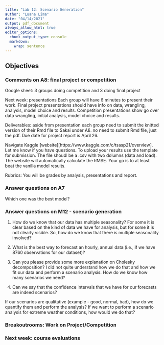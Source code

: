 ```yaml
---
title: "Lab 12: Scenario Generation"
author: "Luana Lima"
date: "04/14/2021"
output: pdf_document
always_allow_html: true
editor_options: 
  chunk_output_type: console
  markdown: 
    wrap: sentence
---
```



## Objectives

### Comments on A8: final project or competition

  Google sheet: 3 groups doing competition and 3 doing final project
  
  Next week: presentations
  Each group will have 6 minutes to present their work. Final project presentations should have info on data, wrangling, analysis, model choice and results. Competition presentations show go over data wrangling, initial analysis, model choice and results. 
  
  Deliverables: aside from presentation each group need to submit the knitted version of their Rmd file to Sakai under A8. no need to submit Rmd file, just the pdf. Due date for project report is April 26.
  
  Navigate Kaggle [website][https://www.kaggle.com/c/tsasp21/overview]. Let me know if you have questions. To upload your results use the template for submission. The file shoudl be a .csv with two dolumns (data and load). The website will automatically calculate the RMSE. Your go is to at least beat the vanilla model results. 
  
  Rubrics: You will be grades by analysis, presentations and report.

###  Answer questions on A7

  Which one was the best model?

### Answer questions on M12 - scenario generation

1. How do we know that our data has multiple seasonality? For some it is clear based on the kind of data we have for analysis, but for some it is not clearly visible. So, how do we know that there is multiple seasonality involved?

2. What is the best way to forecast an hourly, annual data (i.e., if we have 8760 observations for our dataset)?

3. Can you please provide some more explanation on Cholesky decomposition? I did not quite understand how we do that and how we fit our data and perform a scenario analysis.
How do we know how many scenarios we need? 

4. Can we say that the confidence intervals that we have for our forecasts are indeed scenarios? 

  If our scenarios are qualitative (example - good, normal, bad), how do we quantify them and perform the analysis?
  If we want to perform a scenario analysis for extreme weather conditions, how would we do that?

### Breakoutrooms: Work on Project/Competition

### Next week: course evaluations
